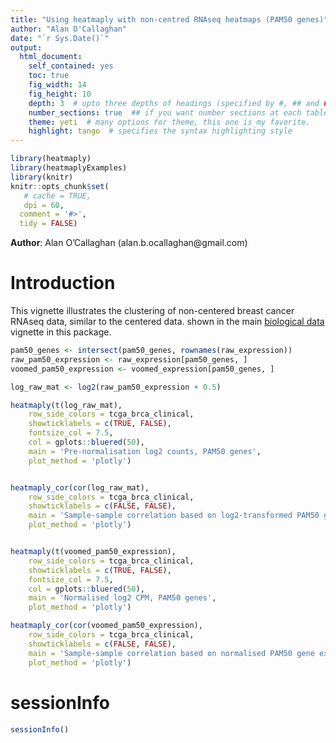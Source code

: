 ```yaml
---
title: "Using heatmaply with non-centred RNAseq heatmaps (PAM50 genes)"
author: "Alan O'Callaghan"
date: "`r Sys.Date()`"
output:
  html_document:
    self_contained: yes
    toc: true
    fig_width: 14
    fig_height: 10
    depth: 3  # upto three depths of headings (specified by #, ## and ###)  
    number_sections: true  ## if you want number sections at each table header
    theme: yeti  # many options for theme, this one is my favorite.
    highlight: tango  # specifies the syntax highlighting style
---
```

<!--
%\VignetteEngine{knitr::rmarkdown}
%\VignetteIndexEntry{Using heatmaply with non-centred RNAseq heatmaps (PAM50 genes)}
-->


```r
library(heatmaply)
library(heatmaplyExamples)
library(knitr)
knitr::opts_chunk$set(
   # cache = TRUE,
   dpi = 60,
  comment = '#>',
  tidy = FALSE)

```
**Author**: Alan O'Callaghan (alan.b.ocallaghan@gmail.com)

Introduction
============
This vignette illustrates the clustering of non-centered breast
cancer RNAseq data, similar to the centered data. shown 
in the main [biological data](biological_data.html)
vignette in this package.


```r

pam50_genes <- intersect(pam50_genes, rownames(raw_expression))
raw_pam50_expression <- raw_expression[pam50_genes, ]
voomed_pam50_expression <- voomed_expression[pam50_genes, ]

log_raw_mat <- log2(raw_pam50_expression + 0.5)

heatmaply(t(log_raw_mat), 
    row_side_colors = tcga_brca_clinical,
    showticklabels = c(TRUE, FALSE),
    fontsize_col = 7.5,
    col = gplots::bluered(50),
    main = 'Pre-normalisation log2 counts, PAM50 genes',
    plot_method = 'plotly')



```


```r


heatmaply_cor(cor(log_raw_mat), 
    row_side_colors = tcga_brca_clinical,
    showticklabels = c(FALSE, FALSE),
    main = 'Sample-sample correlation based on log2-transformed PAM50 gene expression',
    plot_method = 'plotly')



```

```r



heatmaply(t(voomed_pam50_expression), 
    row_side_colors = tcga_brca_clinical,
    showticklabels = c(TRUE, FALSE),
    fontsize_col = 7.5,
    col = gplots::bluered(50),
    main = 'Normalised log2 CPM, PAM50 genes',
    plot_method = 'plotly')

```

```r


heatmaply_cor(cor(voomed_pam50_expression), 
    row_side_colors = tcga_brca_clinical,
    showticklabels = c(FALSE, FALSE),
    main = 'Sample-sample correlation based on normalised PAM50 gene expression',
    plot_method = 'plotly')

```


sessionInfo
===============


```r
sessionInfo()
```

